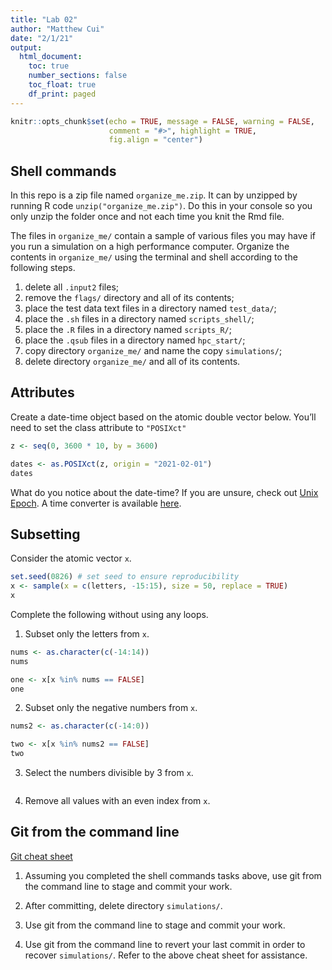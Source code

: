 ```yaml
---
title: "Lab 02"
author: "Matthew Cui"
date: "2/1/21"
output: 
  html_document:
    toc: true
    number_sections: false
    toc_float: true
    df_print: paged
---
```


```r
knitr::opts_chunk$set(echo = TRUE, message = FALSE, warning = FALSE,
                      comment = "#>", highlight = TRUE,
                      fig.align = "center")
```

## Shell commands

In this repo is a zip file named `organize_me.zip`. It can by unzipped by
running R code `unzip("organize_me.zip")`. Do this in your console so you only 
unzip the folder once and not each time you knit the Rmd file.

The files in `organize_me/` contain a sample of various files you may have if 
you run a simulation on a high performance computer. Organize the contents in
`organize_me/` using the terminal and shell according to the following steps.

1. delete all `.input2` files;
2. remove the `flags/` directory and all of its contents;
3. place the test data text files in a directory named `test_data/`;
4. place the `.sh` files in a directory named `scripts_shell/`;
5. place the `.R` files in a directory named `scripts_R/`;
6. place the `.qsub` files in a directory named `hpc_start/`;
7. copy directory `organize_me/` and name the copy `simulations/`;
8. delete directory `organize_me/` and all of its contents.



## Attributes

Create a date-time object based on the atomic double vector below. You'll
need to set the class attribute to `"POSIXct"`

```r
z <- seq(0, 3600 * 10, by = 3600)

dates <- as.POSIXct(z, origin = "2021-02-01")
dates
```

What do you notice about the date-time? If you are unsure, check out
[Unix Epoch](https://en.wikipedia.org/wiki/Unix_time). A time converter is
available [here](https://www.epochconverter.com).



## Subsetting

Consider the atomic vector `x`.

```r
set.seed(0826) # set seed to ensure reproducibility
x <- sample(x = c(letters, -15:15), size = 50, replace = TRUE)
x
```

Complete the following without using any loops.

1. Subset only the letters from `x`.

```r
nums <- as.character(c(-14:14))
nums

one <- x[x %in% nums == FALSE]
one
```

2. Subset only the negative numbers from `x`.

```r
nums2 <- as.character(c(-14:0))

two <- x[x %in% nums2 == FALSE]
two
```

3. Select the numbers divisible by 3 from `x`.

```r

```

4. Remove all values with an even index from `x`.



## Git from the command line

[Git cheat sheet](https://www.atlassian.com/git/tutorials/atlassian-git-cheatsheet)

1. Assuming you completed the shell commands tasks above, use git from the 
   command line to stage and commit your work. 

2. After committing, delete directory `simulations/`.

3. Use git from the command line to stage and commit your work. 

4. Use git from the command line to revert your last commit in order to 
   recover `simulations/`. Refer to the above cheat sheet for assistance.
